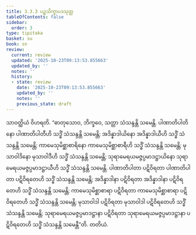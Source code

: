 ```yaml
---
title: 3.3.3 ပဉ္စသိက္ခာပဒသုတ္တ
tableOfContents: false
sidebar:
  order: 3
type: tipitaka
basket: su
book: sn
review:
  current: review
  updated: '2025-10-23T09:13:53.855663'
  updated_by: ''
  notes: ''
  history:
  - state: review
    date: '2025-10-23T09:13:53.855663'
    updated_by: ''
    notes: ''
    previous_state: draft
---
```



<ReviewStatus review={frontmatter.review} showDetails={true} />

<HypothesisAnnotation frontmatter={frontmatter} />

<DynamicBreadcrumb />

<Division number="109" book="sn" e="ch" v="18" p="296">

<Paragraph number="768" book="sn">
သာဝတ္ထိယံ ဝိဟရတိ. “ဓာတုသောဝ, ဘိက္ခဝေ, သတ္တာ သံသန္ဒန္တိ သမေန္တိ. ပါဏာတိပါတိနော ပါဏာတိပါတီဟိ သဒ္ဓိံ သံသန္ဒန္တိ သမေန္တိ; အဒိန္နာဒါယိနော အဒိန္နာဒါယီဟိ သဒ္ဓိံ သံသန္ဒန္တိ သမေန္တိ; ကာမေသုမိစ္ဆာစာရိနော ကာမေသုမိစ္ဆာစာရီဟိ သဒ္ဓိံ သံသန္ဒန္တိ သမေန္တိ; မုသာဝါဒိနော မုသာဝါဒီဟိ သဒ္ဓိံ သံသန္ဒန္တိ သမေန္တိ; သုရာမေရယမဇ္ဇပ္ပမာဒဋ္ဌာယိနော သုရာမေရယမဇ္ဇပ္ပမာဒဋ္ဌာယီဟိ သဒ္ဓိံ သံသန္ဒန္တိ သမေန္တိ.
</Paragraph>

<Paragraph number="769" book="sn">
ပါဏာတိပါတာ ပဋိဝိရတာ ပါဏာတိပါတာ ပဋိဝိရတေဟိ သဒ္ဓိံ သံသန္ဒန္တိ သမေန္တိ; အဒိန္နာဒါနာ ပဋိဝိရတာ အဒိန္နာဒါနာ ပဋိဝိရတေဟိ သဒ္ဓိံ သံသန္ဒန္တိ သမေန္တိ; ကာမေသုမိစ္ဆာစာရာ ပဋိဝိရတာ ကာမေသုမိစ္ဆာစာရာ ပဋိဝိရတေဟိ သဒ္ဓိံ သံသန္ဒန္တိ သမေန္တိ; မုသာဝါဒါ ပဋိဝိရတာ မုသာဝါဒါ ပဋိဝိရတေဟိ သဒ္ဓိံ သံသန္ဒန္တိ သမေန္တိ; သုရာမေရယမဇ္ဇပ္ပမာဒဋ္ဌာနာ ပဋိဝိရတာ သုရာမေရယမဇ္ဇပ္ပမာဒဋ္ဌာနာ ပဋိဝိရတေဟိ သဒ္ဓိံ သံသန္ဒန္တိ သမေန္တီ”တိ.

</Paragraph>
</Division>

<Paragraph number="770" type="center" book="sn">
တတိယံ.
</Paragraph>
